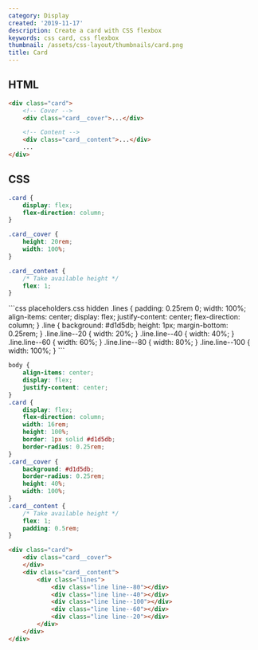 ```yaml
---
category: Display
created: '2019-11-17'
description: Create a card with CSS flexbox
keywords: css card, css flexbox
thumbnail: /assets/css-layout/thumbnails/card.png
title: Card
---
```


## HTML

```html
<div class="card">
    <!-- Cover -->
    <div class="card__cover">...</div>

    <!-- Content -->
    <div class="card__content">...</div>
    ...
</div>
```

## CSS

```css
.card {
    display: flex;
    flex-direction: column;
}

.card__cover {
    height: 20rem;
    width: 100%;
}

.card__content {
    /* Take available height */
    flex: 1;
}
```

<Playground>
```css placeholders.css hidden
.lines {
    padding: 0.25rem 0;
    width: 100%;
    align-items: center;
    display: flex;
    justify-content: center;
    flex-direction: column;
}
.line {
    background: #d1d5db;
    height: 1px;
    margin-bottom: 0.25rem;
}
.line.line--20 {
    width: 20%;
}
.line.line--40 {
    width: 40%;
}
.line.line--60 {
    width: 60%;
}
.line.line--80 {
    width: 80%;
}
.line.line--100 {
    width: 100%;
}
```

```css styles.css hidden
body {
    align-items: center;
    display: flex;
    justify-content: center;
}
.card {
    display: flex;
    flex-direction: column;
    width: 16rem;
    height: 100%;
    border: 1px solid #d1d5db;
    border-radius: 0.25rem;
}
.card__cover {
    background: #d1d5db;
    border-radius: 0.25rem;
    height: 40%;
    width: 100%;
}
.card__content {
    /* Take available height */
    flex: 1;
    padding: 0.5rem;
}
```

```html index.html hidden
<div class="card">
    <div class="card__cover">
    </div>
    <div class="card__content">
        <div class="lines">
            <div class="line line--80"></div>
            <div class="line line--40"></div>
            <div class="line line--100"></div>
            <div class="line line--60"></div>
            <div class="line line--20"></div>
        </div>
    </div>
</div>
```
</Playground>
